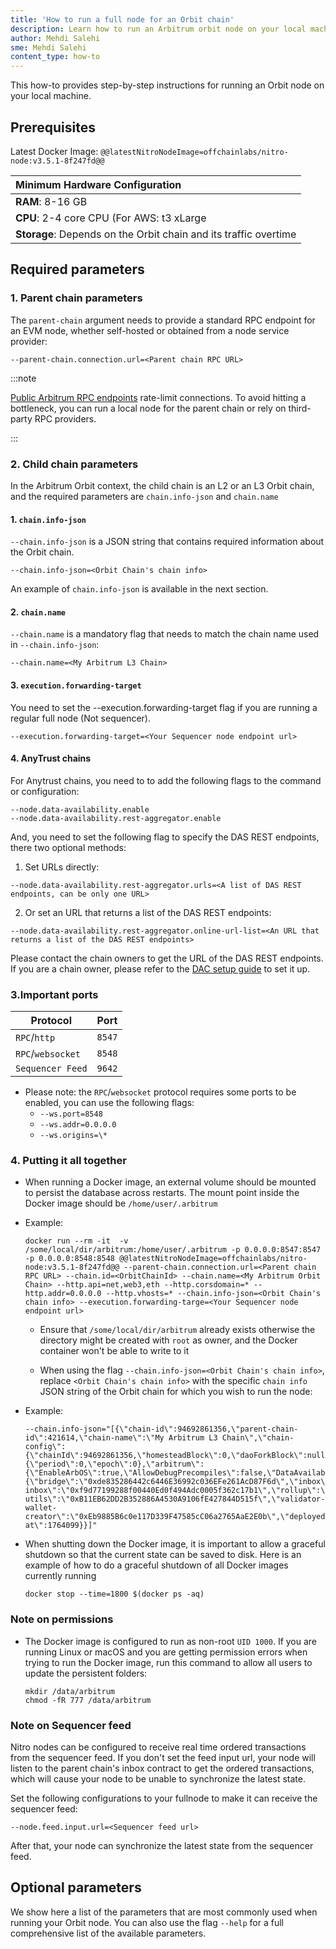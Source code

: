 ```yaml
---
title: 'How to run a full node for an Orbit chain'
description: Learn how to run an Arbitrum orbit node on your local machine
author: Mehdi Salehi
sme: Mehdi Salehi
content_type: how-to
---
```


This how-to provides step-by-step instructions for running an Orbit node on your local machine.

## Prerequisites

Latest Docker Image: <code>@@latestNitroNodeImage=offchainlabs/nitro-node:v3.5.1-8f247fd@@</code>

| Minimum Hardware Configuration                                   |
| :--------------------------------------------------------------- |
| **RAM**: 8-16 GB                                                 |
| **CPU**: 2-4 core CPU (For AWS: t3 xLarge                        |
| **Storage**: Depends on the Orbit chain and its traffic overtime |

## Required parameters

### 1. Parent chain parameters

The `parent-chain` argument needs to provide a standard RPC endpoint for an EVM node, whether self-hosted or obtained from a node service provider:

```shell
--parent-chain.connection.url=<Parent chain RPC URL>
```

:::note

[Public Arbitrum RPC endpoints](/build-decentralized-apps/reference/01-node-providers.mdx#arbitrum-public-rpc-endpoints) rate-limit connections. To avoid hitting a bottleneck, you can run a local node for the parent chain or rely on third-party RPC providers.

:::

### 2. Child chain parameters

In the Arbitrum Orbit context, the child chain is an L2 or an L3 Orbit chain, and the required parameters are `chain.info-json` and `chain.name`

#### 1. `chain.info-json`

`--chain.info-json` is a JSON string that contains required information about the Orbit chain.

```shell
--chain.info-json=<Orbit Chain's chain info>
```

An example of `chain.info-json` is available in the next section.

#### 2. `chain.name`

`--chain.name` is a mandatory flag that needs to match the chain name used in `--chain.info-json`:

```shell
--chain.name=<My Arbitrum L3 Chain>
```

#### 3. `execution.forwarding-target`

You need to set the --execution.forwarding-target flag if you are running a regular full node (Not sequencer).

```shell
--execution.forwarding-target=<Your Sequencer node endpoint url>
```

#### 4. AnyTrust chains

For <a data-quicklook-from="arbitrum-anytrust-chain">Anytrust chains</a>, you need to to add the following flags to the command or configuration:

```shell
--node.data-availability.enable
--node.data-availability.rest-aggregator.enable
```

And, you need to set the following flag to specify the DAS REST endpoints, there two optional methods:

1. Set URLs directly:

```shell
--node.data-availability.rest-aggregator.urls=<A list of DAS REST endpoints, can be only one URL>
```

2. Or set an URL that returns a list of the DAS REST endpoints:

```shell
--node.data-availability.rest-aggregator.online-url-list=<An URL that returns a list of the DAS REST endpoints>
```

Please contact the chain owners to get the URL of the DAS REST endpoints. If you are a chain owner, please refer to the [DAC setup guide](/run-arbitrum-node/data-availability-committees/01-get-started.mdx#if-you-are-a-chain-owner) to set it up.

### 3.Important ports

| Protocol          | Port   |
| ----------------- | ------ |
| `RPC`/`http`      | `8547` |
| `RPC`/`websocket` | `8548` |
| `Sequencer Feed`  | `9642` |

- Please note: the `RPC`/`websocket` protocol requires some ports to be enabled, you can use the following flags:
  - `--ws.port=8548`
  - `--ws.addr=0.0.0.0`
  - `--ws.origins=\*`

### 4. Putting it all together

- When running a Docker image, an external volume should be mounted to persist the database across restarts. The mount point inside the Docker image should be `/home/user/.arbitrum`

- Example:

  ```shell wordWrap=true
  docker run --rm -it  -v /some/local/dir/arbitrum:/home/user/.arbitrum -p 0.0.0.0:8547:8547 -p 0.0.0.0:8548:8548 @@latestNitroNodeImage=offchainlabs/nitro-node:v3.5.1-8f247fd@@ --parent-chain.connection.url=<Parent chain RPC URL> --chain.id=<OrbitChainId> --chain.name=<My Arbitrum Orbit Chain> --http.api=net,web3,eth --http.corsdomain=* --http.addr=0.0.0.0 --http.vhosts=* --chain.info-json=<Orbit Chain's chain info> --execution.forwarding-targe=<Your Sequencer node endpoint url>
  ```

  - Ensure that `/some/local/dir/arbitrum` already exists otherwise the directory might be created with `root` as owner, and the Docker container won't be able to write to it

  - When using the flag `--chain.info-json=<Orbit Chain's chain info>`, replace `<Orbit Chain's chain info>` with the specific `chain info` JSON string of the Orbit chain for which you wish to run the node:

- Example:

  ```shell wordWrap=true
  --chain.info-json="[{\"chain-id\":94692861356,\"parent-chain-id\":421614,\"chain-name\":\"My Arbitrum L3 Chain\",\"chain-config\":{\"chainId\":94692861356,\"homesteadBlock\":0,\"daoForkBlock\":null,\"daoForkSupport\":true,\"eip150Block\":0,\"eip150Hash\":\"0x0000000000000000000000000000000000000000000000000000000000000000\",\"eip155Block\":0,\"eip158Block\":0,\"byzantiumBlock\":0,\"constantinopleBlock\":0,\"petersburgBlock\":0,\"istanbulBlock\":0,\"muirGlacierBlock\":0,\"berlinBlock\":0,\"londonBlock\":0,\"clique\":{\"period\":0,\"epoch\":0},\"arbitrum\":{\"EnableArbOS\":true,\"AllowDebugPrecompiles\":false,\"DataAvailabilityCommittee\":false,\"InitialArbOSVersion\":10,\"InitialChainOwner\":\"0xAde4000C87923244f0e95b41f0e45aa3C02f1Bb2\",\"GenesisBlockNum\":0}},\"rollup\":{\"bridge\":\"0xde835286442c6446E36992c036EFe261AcD87F6d\",\"inbox\":\"0x0592d3861Ea929B5d108d915c36f64EE69418049\",\"sequencer-inbox\":\"0xf9d77199288f00440Ed0f494Adc0005f362c17b1\",\"rollup\":\"0xF5A42aDA664E7c2dFE9DDa4459B927261BF90E09\",\"validator-utils\":\"0xB11EB62DD2B352886A4530A9106fE427844D515f\",\"validator-wallet-creator\":\"0xEb9885B6c0e117D339F47585cC06a2765AaE2E0b\",\"deployed-at\":1764099}}]"
  ```

- When shutting down the Docker image, it is important to allow a graceful shutdown so that the current state can be saved to disk. Here is an example of how to do a graceful shutdown of all Docker images currently running

  ```shell
  docker stop --time=1800 $(docker ps -aq)
  ```

### Note on permissions

- The Docker image is configured to run as non-root `UID 1000`. If you are running Linux or macOS and you are getting permission errors when trying to run the Docker image, run this command to allow all users to update the persistent folders:

  ```shell
  mkdir /data/arbitrum
  chmod -fR 777 /data/arbitrum
  ```

### Note on Sequencer feed

Nitro nodes can be configured to receive real time ordered transactions from the sequencer feed. If you don't set the feed input url, your node will listen to the parent chain's inbox contract to get the ordered transactions, which will cause your node to be unable to synchronize the latest state.

Set the following configurations to your fullnode to make it can receive the sequencer feed:

```shell
--node.feed.input.url=<Sequencer feed url>
```

After that, your node can synchronize the latest state from the sequencer feed.

## Optional parameters

We show here a list of the parameters that are most commonly used when running your Orbit node. You can also use the flag `--help` for a full comprehensive list of the available parameters.


<OptionalOrbitCompatibleCLIFlagsPartial />
